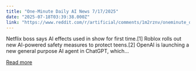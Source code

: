 ```yaml
---
title: "One-Minute Daily AI News 7/17/2025"
date: "2025-07-18T03:39:38.000Z"
link: "https://www.reddit.com/r/artificial/comments/1m2rznv/oneminute_daily_ai_news_7172025/"
---
```


Netflix boss says AI effects used in show for first time.[1]
 Roblox rolls out new AI-powered safety measures to protect teens.[2]
 OpenAI is launching a new general purpose AI agent in ChatGPT, which...

[Read more](https://www.reddit.com/r/artificial/comments/1m2rznv/oneminute_daily_ai_news_7172025/)
